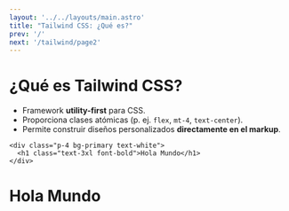 ```yaml
---
layout: '../../layouts/main.astro'
title: "Tailwind CSS: ¿Qué es?"
prev: '/'
next: '/tailwind/page2'
---
```


# ¿Qué es Tailwind CSS?

- Framework **utility-first** para CSS.
- Proporciona clases atómicas (p. ej. `flex`, `mt-4`, `text-center`).
- Permite construir diseños personalizados **directamente en el markup**.

```astro
<div class="p-4 bg-primary text-white">
  <h1 class="text-3xl font-bold">Hola Mundo</h1>
</div>
```
<div class="p-4 bg-gradient-to-r from-purple-800 via-indigo-700 to-blue-600 text-white">
  <h1 class="text-3xl font-bold">Hola Mundo</h1>
</div>